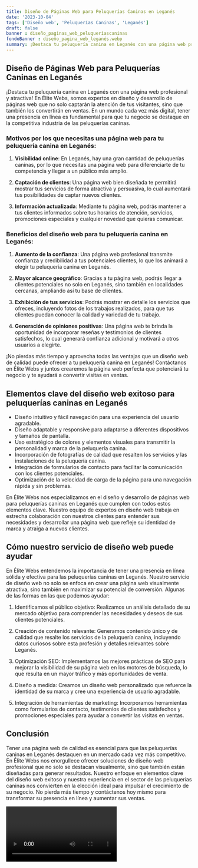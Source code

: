 ```yaml
---
title: Diseño de Páginas Web para Peluquerías Caninas en Leganés
date: '2023-10-04'
tags: ['Diseño web', 'Peluquerías Caninas', 'Leganés']
draft: false
banner : diseño_paginas_web_peluqueríascaninas
fondoBanner : diseño_pagina_web_leganés.webp
summary: ¡Destaca tu peluquería canina en Leganés con una página web profesional y atractiva! En Élite Webs, somos expertos en diseño y desarrollo de páginas web que no solo captarán la atención de tus visitantes, sino que también los convertirán en ventas. En un mundo cada vez más digital, tener una presencia en línea es fundamental para que tu negocio se destaque en la competitiva industria de las peluquerías caninas.
---
```


## Diseño de Páginas Web para Peluquerías Caninas en Leganés

¡Destaca tu peluquería canina en Leganés con una página web profesional y atractiva! En Élite Webs, somos expertos en diseño y desarrollo de páginas web que no solo captarán la atención de tus visitantes, sino que también los convertirán en ventas. En un mundo cada vez más digital, tener una presencia en línea es fundamental para que tu negocio se destaque en la competitiva industria de las peluquerías caninas.

### Motivos por los que necesitas una página web para tu peluquería canina en Leganés:

1. **Visibilidad online**: En Leganés, hay una gran cantidad de peluquerías caninas, por lo que necesitas una página web para diferenciarte de tu competencia y llegar a un público más amplio.

2. **Captación de clientes**: Una página web bien diseñada te permitirá mostrar tus servicios de forma atractiva y persuasiva, lo cual aumentará tus posibilidades de captar nuevos clientes.

3. **Información actualizada**: Mediante tu página web, podrás mantener a tus clientes informados sobre tus horarios de atención, servicios, promociones especiales y cualquier novedad que quieras comunicar.

### Beneficios del diseño web para tu peluquería canina en Leganés:

1. **Aumento de la confianza**: Una página web profesional transmite confianza y credibilidad a tus potenciales clientes, lo que los animará a elegir tu peluquería canina en Leganés.

2. **Mayor alcance geográfico**: Gracias a tu página web, podrás llegar a clientes potenciales no solo en Leganés, sino también en localidades cercanas, ampliando así tu base de clientes.

3. **Exhibición de tus servicios**: Podrás mostrar en detalle los servicios que ofreces, incluyendo fotos de los trabajos realizados, para que tus clientes puedan conocer la calidad y variedad de tu trabajo.

4. **Generación de opiniones positivas**: Una página web te brinda la oportunidad de incorporar reseñas y testimonios de clientes satisfechos, lo cual generará confianza adicional y motivará a otros usuarios a elegirte.

¡No pierdas más tiempo y aprovecha todas las ventajas que un diseño web de calidad puede ofrecer a tu peluquería canina en Leganés! Contáctanos en Élite Webs y juntos crearemos la página web perfecta que potenciará tu negocio y te ayudará a convertir visitas en ventas.

<GifSeo />

<Cta />

## Elementos clave del diseño web exitoso para peluquerías caninas en Leganés

- Diseño intuitivo y fácil navegación para una experiencia del usuario agradable.
- Diseño adaptable y responsive para adaptarse a diferentes dispositivos y tamaños de pantalla.
- Uso estratégico de colores y elementos visuales para transmitir la personalidad y marca de la peluquería canina.
- Incorporación de fotografías de calidad que resalten los servicios y las instalaciones de la peluquería canina.
- Integración de formularios de contacto para facilitar la comunicación con los clientes potenciales.
- Optimización de la velocidad de carga de la página para una navegación rápida y sin problemas.

En Élite Webs nos especializamos en el diseño y desarrollo de páginas web para peluquerías caninas en Leganés que cumplen con todos estos elementos clave. Nuestro equipo de expertos en diseño web trabaja en estrecha colaboración con nuestros clientes para entender sus necesidades y desarrollar una página web que refleje su identidad de marca y atraiga a nuevos clientes.

## Cómo nuestro servicio de diseño web puede ayudar

En Élite Webs entendemos la importancia de tener una presencia en línea sólida y efectiva para las peluquerías caninas en Leganés. Nuestro servicio de diseño web no solo se enfoca en crear una página web visualmente atractiva, sino también en maximizar su potencial de conversión. Algunas de las formas en las que podemos ayudar:

1. Identificamos el público objetivo: Realizamos un análisis detallado de su mercado objetivo para comprender las necesidades y deseos de sus clientes potenciales.

2. Creación de contenido relevante: Generamos contenido único y de calidad que resalte los servicios de la peluquería canina, incluyendo datos curiosos sobre esta profesión y detalles relevantes sobre Leganés.

3. Optimización SEO: Implementamos las mejores prácticas de SEO para mejorar la visibilidad de su página web en los motores de búsqueda, lo que resulta en un mayor tráfico y más oportunidades de venta.

4. Diseño a medida: Creamos un diseño web personalizado que refuerce la identidad de su marca y cree una experiencia de usuario agradable.

5. Integración de herramientas de marketing: Incorporamos herramientas como formularios de contacto, testimonios de clientes satisfechos y promociones especiales para ayudar a convertir las visitas en ventas.

## Conclusión

Tener una página web de calidad es esencial para que las peluquerías caninas en Leganés destaquen en un mercado cada vez más competitivo. En Élite Webs nos enorgullece ofrecer soluciones de diseño web profesional que no solo se destacan visualmente, sino que también están diseñadas para generar resultados. Nuestro enfoque en elementos clave del diseño web exitoso y nuestra experiencia en el sector de las peluquerías caninas nos convierten en la elección ideal para impulsar el crecimiento de su negocio. No pierda más tiempo y contáctenos hoy mismo para transformar su presencia en línea y aumentar sus ventas.

<Video />

<CtaBot job='Peluquerías Caninas' city='Leganés'/>

<Gmaps query='Leganés+españa+maps' />